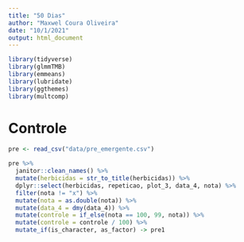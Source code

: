 ```yaml
---
title: "50 Dias"
author: "Maxwel Coura Oliveira"
date: "10/1/2021"
output: html_document
---
```

 

```r
library(tidyverse)
library(glmmTMB)
library(emmeans)
library(lubridate)
library(ggthemes)
library(multcomp)
```


# Controle

```r
pre <- read_csv("data/pre_emergente.csv")
```


```r
pre %>% 
  janitor::clean_names() %>% 
  mutate(herbicidas = str_to_title(herbicidas)) %>% 
  dplyr::select(herbicidas, repeticao, plot_3, data_4, nota) %>% 
  filter(nota != "x") %>% 
  mutate(nota = as.double(nota)) %>% 
  mutate(data_4 = dmy(data_4)) %>% 
  mutate(controle = if_else(nota == 100, 99, nota)) %>% 
  mutate(controle = controle / 100) %>% 
  mutate_if(is_character, as_factor) -> pre1
```
